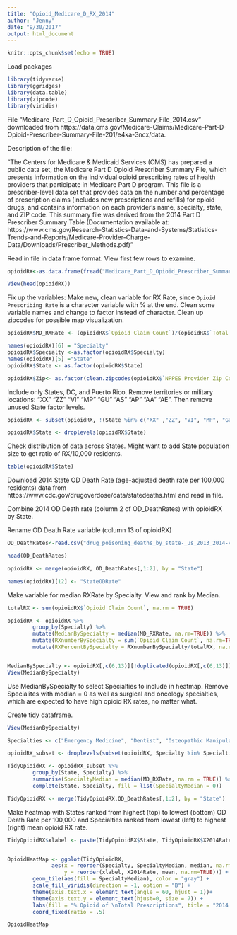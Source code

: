 ```yaml
---
title: "Opioid_Medicare_D_RX_2014"
author: "Jenny"
date: "9/30/2017"
output: html_document
---
```


```r
knitr::opts_chunk$set(echo = TRUE)
```

Load packages

```r
library(tidyverse)
library(ggridges)
library(data.table)
library(zipcode)
library(viridis)
```

File "Medicare_Part_D_Opioid_Prescriber_Summary_File_2014.csv" downloaded from https://data.cms.gov/Medicare-Claims/Medicare-Part-D-Opioid-Prescriber-Summary-File-201/e4ka-3ncx/data.

Description of the file:

"The Centers for Medicare & Medicaid Services (CMS) has prepared a public data set, the Medicare Part D Opioid Prescriber Summary File, which presents information on the individual opioid prescribing rates of health providers that participate in Medicare Part D program. This file is a prescriber-level data set that provides data on the number and percentage of prescription claims (includes new prescriptions and refills) for opioid drugs, and contains information on each provider’s name, specialty, state, and ZIP code. This summary file was derived from the 2014 Part D Prescriber Summary Table (Documentation available at: https://www.cms.gov/Research-Statistics-Data-and-Systems/Statistics-Trends-and-Reports/Medicare-Provider-Charge-Data/Downloads/Prescriber_Methods.pdf)"

Read in file in data frame format. View first few rows to examine.

```r
opioidRX<-as.data.frame(fread("Medicare_Part_D_Opioid_Prescriber_Summary_File_2014.csv"))

View(head(opioidRX))
```


Fix up the variables:
Make new, clean variable for RX Rate, since `Opioid Prescribing Rate` is a character variable with % at the end. Clean some variable names and change to factor instead of character. Clean up zipcodes for possible map visualization.

```r

opioidRX$MD_RXRate <- (opioidRX$`Opioid Claim Count`)/(opioidRX$`Total Claim Count`)

names(opioidRX)[6] = "Specialty"
opioidRX$Specialty <-as.factor(opioidRX$Specialty)
names(opioidRX)[5] ="State"
opioidRX$State <- as.factor(opioidRX$State)

opioidRX$Zip<- as.factor(clean.zipcodes(opioidRX$`NPPES Provider Zip Code`))
```

Include only States, DC, and Puerto Rico. Remove territories or military locations: "XX" "ZZ" "VI" "MP" "GU" "AS" "AP" "AA" "AE". Then remove unused State factor levels.
```r

opioidRX <- subset(opioidRX, !(State %in% c("XX" ,"ZZ", "VI", "MP", "GU", "AS", "AP", "AA", "AE")))

opioidRX$State <- droplevels(opioidRX$State)
```

Check distribution of data across States. Might want to add State population size to get ratio of RX/10,000 residents.
```r
table(opioidRX$State)
```
Download 2014 State OD Death Rate (age-adjusted death rate per 100,000 residents) data from 
https://www.cdc.gov/drugoverdose/data/statedeaths.html
and read in file.

Combine 2014 OD Death rate (column 2 of OD_DeathRates) with opioidRX by State.

Rename OD Death Rate variable (column 13 of opioidRX)

```r
OD_DeathRates<-read.csv("drug_poisoning_deaths_by_state-_us_2013_2014-v7.csv")

head(OD_DeathRates)

opioidRX <- merge(opioidRX, OD_DeathRates[,1:2], by = "State")

names(opioidRX)[12] <- "StateODRate"
```


Make variable for median RXRate by Specialty. View and rank by Median.

```r
totalRX <- sum(opioidRX$`Opioid Claim Count`, na.rm = TRUE)

opioidRX <- opioidRX %>%
        group_by(Specialty) %>%
        mutate(MedianBySpecialty = median(MD_RXRate, na.rm=TRUE)) %>%
        mutate(RXnumberBySpecialty = sum(`Opioid Claim Count`, na.rm=TRUE)) %>%
        mutate(RXPercentBySpecialty = RXnumberBySpecialty/totalRX, na.rm=TRUE)


MedianBySpecialty <- opioidRX[,c(6,13)][!duplicated(opioidRX[,c(6,13)]), ]
View(MedianBySpecialty)

```


Use MedianBySpecialty to select Specialties to include in heatmap. Remove Specialites with median = 0 as well as surgical and oncology specialties, which are expected to have high opioid RX rates, no matter what.

Create tidy dataframe.

```r
View(MedianBySpecialty)

Specialties <- c("Emergency Medicine", "Dentist", "Osteopathic Manipulative Medicine", "Physician Assistant", "Family Practice", "Geriatric Medicine", "Internal Medicine", "General Practice", "Nurse Practitioner", "Family Medicine")

opioidRX_subset <- droplevels(subset(opioidRX, Specialty %in% Specialties))

TidyOpioidRX <- opioidRX_subset %>%
        group_by(State, Specialty) %>%
        summarise(SpecialtyMedian = median(MD_RXRate, na.rm = TRUE)) %>%
        complete(State, Specialty, fill = list(SpecialtyMedian = 0))

TidyOpioidRX <- merge(TidyOpioidRX,OD_DeathRates[,1:2], by = "State")

```


Make heatmap with States ranked from highest (top) to lowest (bottom) OD Death Rate per 100,000 and Specialties ranked from lowest (left) to highest (right) mean opioid RX rate.

```r

TidyOpioidRX$xlabel <- paste(TidyOpioidRX$State, TidyOpioidRX$X2014Rate, sep = ":  ")


OpioidHeatMap <- ggplot(TidyOpioidRX, 
              aes(x = reorder(Specialty, SpecialtyMedian, median, na.rm=TRUE), 
                  y = reorder(xlabel, X2014Rate, mean, na.rm=TRUE))) +
        geom_tile(aes(fill = SpecialtyMedian), color = "gray") + 
        scale_fill_viridis(direction = -1, option = "B") +
        theme(axis.text.x = element_text(angle = 60, hjust = 1))+
        theme(axis.text.y = element_text(hjust=0, size = 7)) +
        labs(fill = "% Opioid of \nTotal Prescriptions", title = "2014 Medicare Opioid Prescription Rates \nBy Specialty & State", x = "", y = "State OD Death Rate Per 100,000") +
        coord_fixed(ratio = .5)

OpioidHeatMap

```

